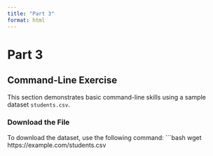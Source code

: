 ```yaml
---
title: "Part 3"
format: html
---
```


# Part 3

## Command-Line Exercise

This section demonstrates basic command-line skills using a sample dataset `students.csv`.

### Download the File
To download the dataset, use the following command:
```bash
wget https://example.com/students.csv
